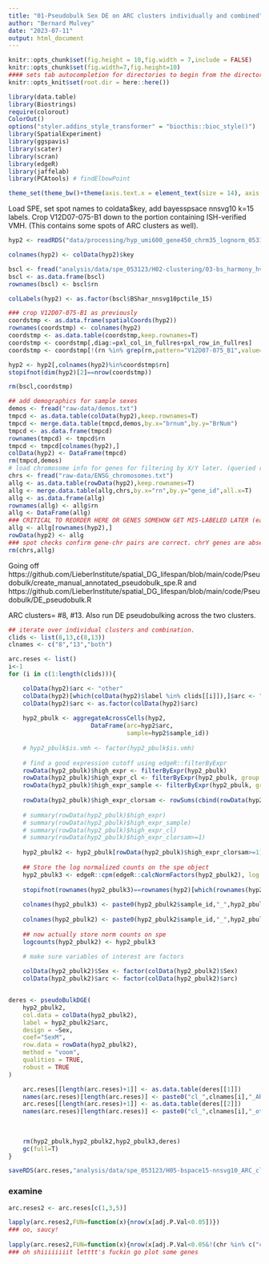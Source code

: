 ```yaml
---
title: "01-Pseudobulk Sex DE on ARC clusters individually and combined"
author: "Bernard Mulvey"
date: "2023-07-11"
output: html_document
---
```


```r
knitr::opts_chunk$set(fig.height = 10,fig.width = 7,include = FALSE)
knitr::opts_chunk$set(fig.width=7,fig.height=10)
#### sets tab autocompletion for directories to begin from the directory containing the .Rproj session, instead of the script's directory if different
knitr::opts_knit$set(root.dir = here::here())

library(data.table)
library(Biostrings)
require(colorout)
ColorOut()
options("styler.addins_style_transformer" = "biocthis::bioc_style()")
library(SpatialExperiment)
library(ggspavis)
library(scater)
library(scran)
library(edgeR)
library(jaffelab)
library(PCAtools) # findElbowPoint

theme_set(theme_bw()+theme(axis.text.x = element_text(size = 14), axis.title.x = element_text(size = 16), axis.text.y = element_text(size = 14), axis.title.y = element_text(size =16), plot.title = element_text(size = 20,hjust=0.5), strip.text = element_text(size=18), legend.text = element_text(size=10), legend.title = element_text(size=11,hjust=0.5)))
```

Load SPE, set spot names to coldata$key, add bayesspsace nnsvg10 k=15 labels. Crop V12D07-075-B1 down to the portion containing ISH-verified VMH. (This contains some spots of ARC clusters as well).
```r
hyp2 <- readRDS("data/processing/hyp_umi600_gene450_chrm35_lognorm_053123.RDS")

colnames(hyp2) <- colData(hyp2)$key

bscl <- fread("analysis/data/spe_053123/H02-clustering/03-bs_harmony_hvg1020_nnsvg1020_9-15-20-31_out/BSpace_Harmony_nnsvg10pctile_15.txt")
bscl <- as.data.frame(bscl)
rownames(bscl) <- bscl$rn

colLabels(hyp2) <- as.factor(bscl$BShar_nnsvg10pctile_15)

### crop V12D07-075-B1 as previously
coordstmp <- as.data.frame(spatialCoords(hyp2))
rownames(coordstmp) <- colnames(hyp2)
coordstmp <- as.data.table(coordstmp,keep.rownames=T)
coordstmp <- coordstmp[,diag:=pxl_col_in_fullres+pxl_row_in_fullres]
coordstmp <- coordstmp[!(rn %in% grep(rn,pattern="V12D07-075_B1",value=T)&diag>30000)]

hyp2 <- hyp2[,colnames(hyp2)%in%coordstmp$rn]
stopifnot(dim(hyp2)[2]==nrow(coordstmp))

rm(bscl,coordstmp)

## add demographics for sample sexes
demos <- fread("raw-data/demos.txt")
tmpcd <- as.data.table(colData(hyp2),keep.rownames=T)
tmpcd <- merge.data.table(tmpcd,demos,by.x="brnum",by.y="BrNum")
tmpcd <- as.data.frame(tmpcd)
rownames(tmpcd) <- tmpcd$rn
tmpcd <- tmpcd[colnames(hyp2),]
colData(hyp2) <- DataFrame(tmpcd) 
rm(tmpcd,demos)
# load chromosome info for genes for filtering by X/Y later. (queried rownames of hyp2 in biomart human genes v 109 for this.)
chrs <- fread("raw-data/ENSG_chromosomes.txt")
allg <- as.data.table(rowData(hyp2),keep.rownames=T)
allg <- merge.data.table(allg,chrs,by.x="rn",by.y="gene_id",all.x=T)
allg <- as.data.frame(allg)
rownames(allg) <- allg$rn
allg <- DataFrame(allg)
### CRITICAL TO REORDER HERE OR GENES SOMEHOW GET MIS-LABELED LATER (easy test for this is examining DDX3Y expression spotplot in hyp2 now vs after)
allg <- allg[rownames(hyp2),]
rowData(hyp2) <- allg
### spot checks confirm gene-chr pairs are correct. chrY genes are absent in female samples up to this point.
rm(chrs,allg)
```

Going off https://github.com/LieberInstitute/spatial_DG_lifespan/blob/main/code/Pseudobulk/create_manual_annotated_pseudobulk_spe.R and https://github.com/LieberInstitute/spatial_DG_lifespan/blob/main/code/Pseudobulk/DE_pseudobulk.R

ARC clusters= #8, #13. Also run DE pseudobulking across the two clusters.
```r
## iterate over individual clusters and combination.
clids <- list(8,13,c(8,13))
clnames <- c("8","13","both")

arc.reses <- list()
i<-1
for (i in c(1:length(clids))){

    colData(hyp2)$arc <- "other"
    colData(hyp2)[which(colData(hyp2)$label %in% clids[[i]]),]$arc <- "ARC"
    colData(hyp2)$arc <- as.factor(colData(hyp2)$arc)
    
    hyp2_pbulk <- aggregateAcrossCells(hyp2,
                       DataFrame(arc=hyp2$arc,
                                 sample=hyp2$sample_id))
    
    # hyp2_pbulk$is.vmh <- factor(hyp2_pbulk$is.vmh)
    
    # find a good expression cutoff using edgeR::filterByExpr
    rowData(hyp2_pbulk)$high_expr <- filterByExpr(hyp2_pbulk)
    rowData(hyp2_pbulk)$high_expr_cl <- filterByExpr(hyp2_pbulk, group = hyp2_pbulk$arc)
    rowData(hyp2_pbulk)$high_expr_sample <- filterByExpr(hyp2_pbulk, group = hyp2_pbulk$sample)
    
    rowData(hyp2_pbulk)$high_expr_clorsam <- rowSums(cbind(rowData(hyp2_pbulk)$high_expr_sample,rowData(hyp2_pbulk)$high_expr_cl))
    
    # summary(rowData(hyp2_pbulk)$high_expr)
    # summary(rowData(hyp2_pbulk)$high_expr_sample)
    # summary(rowData(hyp2_pbulk)$high_expr_cl)
    # summary(rowData(hyp2_pbulk)$high_expr_clorsam>=1)
    
    hyp2_pbulk2 <- hyp2_pbulk[rowData(hyp2_pbulk)$high_expr_clorsam>=1]
    
    ## Store the log normalized counts on the spe object
    hyp2_pbulk3 <- edgeR::cpm(edgeR::calcNormFactors(hyp2_pbulk2), log = TRUE, prior.count = 0.1)
    
    stopifnot(rownames(hyp2_pbulk3)==rownames(hyp2)[which(rownames(hyp2) %in% rownames(hyp2_pbulk3))])
    
    colnames(hyp2_pbulk3) <- paste0(hyp2_pbulk2$sample_id,"_",hyp2_pbulk2$arc)
    
    colnames(hyp2_pbulk2) <- paste0(hyp2_pbulk2$sample_id,"_",hyp2_pbulk2$arc)
    
    ## now actually store norm counts on spe
    logcounts(hyp2_pbulk2) <- hyp2_pbulk3
    
    # make sure variables of interest are factors

    colData(hyp2_pbulk2)$Sex <- factor(colData(hyp2_pbulk2)$Sex)
    colData(hyp2_pbulk2)$arc <- factor(colData(hyp2_pbulk2)$arc)


deres <- pseudoBulkDGE(
    hyp2_pbulk2,
    col.data = colData(hyp2_pbulk2),
    label = hyp2_pbulk2$arc,
    design = ~Sex,
    coef="SexM",
    row.data = rowData(hyp2_pbulk2),
    method = "voom",
    qualities = TRUE,
    robust = TRUE
)

    arc.reses[[length(arc.reses)+1]] <- as.data.table(deres[[1]])
    names(arc.reses)[length(arc.reses)] <- paste0("cl_",clnames[i],"_ARC")
    arc.reses[[length(arc.reses)+1]] <- as.data.table(deres[[2]])
    names(arc.reses)[length(arc.reses)] <- paste0("cl_",clnames[i],"_other")
    
    
    
    rm(hyp2_pbulk,hyp2_pbulk2,hyp2_pbulk3,deres)
    gc(full=T)
}

saveRDS(arc.reses,"analysis/data/spe_053123/H05-bspace15-nnsvg10_ARC_clusters/ARC_pseudobulk_sexDE_noSpRep-adjs_V12D07075B1-cropped.RDS")
```



### examine
```r
arc.reses2 <- arc.reses[c(1,3,5)]

lapply(arc.reses2,FUN=function(x){nrow(x[adj.P.Val<0.05])})
### oo, saucy!
    
lapply(arc.reses2,FUN=function(x){nrow(x[adj.P.Val<0.05&!(chr %in% c("chrX","chrY"))])})
### oh shiiiiiiiit letttt's fuckin go plot some genes
```
